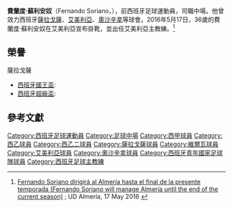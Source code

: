 {{expand|time=2016-11-16T07:33:27+00:00}}
{{noteTA
|G1=laliga
|G2=football
|1=zh-hans:费尔南多·索里亚诺;zh-hk:費蘭度·蘇利安奴;
}}

{{Infobox football biography
| name = 費蘭度·蘇利安奴
| image = Soriano (cropped).jpg
| image_size =
| caption = 
| fullname = Fernando Soriano Marco
| birth_date = {{birth date and age|1979|9|24|df=y}}
| birth_place = {{SPA}}[[薩拉戈薩|薩拉戈薩]]
| height = {{convert|1.88|m|ftin|0|abbr=on}}
| position = [[中場|中場]]
| currentclub =
| clubnumber = 
| youthyears1 = | youthclubs1 = [[皇家薩拉戈薩|薩拉戈薩]]
| years1 = 1997–2001 | clubs1 = [[阿拉貢體育|薩拉戈薩 B]] | caps1 = 144 | goals1 = 32
| years2 = 2001–2005 | clubs2 = [[皇家薩拉戈薩|薩拉戈薩]] | caps2 = 81 | goals2 = 6
| years3 = 2001–2002 | clubs3 = → [[皇家韋爾瓦娛樂俱樂部|維爾瓦]] (外借) | caps3 = 39 | goals3 = 4
| years4 = 2005–2010 | clubs4 = [[阿爾梅里亞體育聯盟|艾美利亞]] | caps4 = 149 | goals4 = 19
| years5 = 2010–2011 | clubs5 = [[奧薩蘇納競技俱樂部|奧沙辛拿]] | caps5 = 30 | goals5 = 2
| years6 = 2011–2016 | clubs6 = [[阿爾梅里亞體育聯盟|艾美利亞]] | caps6 = 163 | goals6 = 23
| totalcaps = 606 | totalgoals = 86
| nationalyears1 = 1995–1996 | nationalteam1 = {{tsl|en|Spain national under-16 football team||西班牙 U16}} | nationalcaps1 = 6 | nationalgoals1 = 1
| nationalyears2 = 1997 | nationalteam2 = {{tsl|en|Spain national under-17 football team||西班牙 U17}} | nationalcaps2 = 5 | nationalgoals2 = 0
| nationalyears3 = 1998 | nationalteam3 = {{tsl|en|Spain national under-18 football team||西班牙 U18}} | nationalcaps3 = 1 | nationalgoals3 = 0
| nationalyears4 = 1999 | nationalteam4 = {{tsl|en|Spain national under-20 football team||西班牙 U20}} | nationalcaps4 = 2 | nationalgoals4 = 0
| manageryears1 = 2016–2017 | managerclubs1 = [[阿爾梅里亞體育聯盟|艾美利亞]]
| club-update =
| nationalteam-tupdate =
}}
'''費蘭度·蘇利安奴'''（Fernando Soriano，{{bd|1979年|9月24日||}}），前西班牙足球運動員，司職中場。他曾效力西班牙[[皇家薩拉戈薩|薩拉戈薩]]、[[阿爾梅里亞體育聯盟|艾美利亞]]、[[奧薩蘇納競技俱樂部|奧沙辛拿]]等球會。2016年5月17日，36歲的費蘭度·蘇利安奴在艾美利亞宣布掛靴，並出任艾美利亞主教練。<ref>[http://www.udalmeriasad.com/noticia/fernando-soriano-dirigira-al-almeria-hasta-el-final-de-la-presente-temporada Fernando Soriano dirigirá al Almería hasta el final de la presente temporada (Fernando Soriano will manage Almería until the end of the current season)] {{Wayback|url=http://www.udalmeriasad.com/noticia/fernando-soriano-dirigira-al-almeria-hasta-el-final-de-la-presente-temporada |date=20200907152642 }}; UD Almería, 17 May 2016 {{es icon}}</ref> 

==榮譽==
;薩拉戈薩
*[[西班牙國王盃|西班牙國王盃]]: {{tsl|en|2003–04 Copa del Rey||2003–04}}
*[[西班牙超級盃|西班牙超級盃]]: {{tsl|en|2004 Supercopa de España||2004}}

==參考文獻==
{{reflist}}

{{DEFAULTSORT:Soriano, Fernando}}
[[Category:西班牙足球運動員|Category:西班牙足球運動員]]
[[Category:足球中場|Category:足球中場]]
[[Category:西甲球員|Category:西甲球員]]
[[Category:西乙球員|Category:西乙球員]]
[[Category:西乙二球員|Category:西乙二球員]]
[[Category:薩拉戈薩球員|Category:薩拉戈薩球員]]
[[Category:維爾瓦球員|Category:維爾瓦球員]]
[[Category:艾美利亞球員|Category:艾美利亞球員]]
[[Category:奧沙辛拿球員|Category:奧沙辛拿球員]]
[[Category:西班牙青年國家足球隊球員|Category:西班牙青年國家足球隊球員]]
[[Category:西班牙足球主教練|Category:西班牙足球主教練]]
